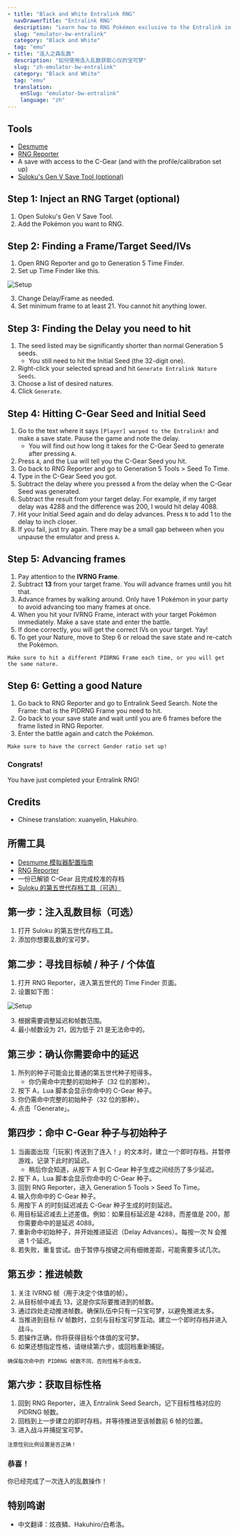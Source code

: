 ```yaml
---
- title: "Black and White Entralink RNG"
  navDrawerTitle: "Entralink RNG"
  description: "Learn how to RNG Pokémon exclusive to the Entralink in Black and White, including event-only encounters like Arceus."
  slug: "emulator-bw-entralink"
  category: "Black and White"
  tag: "emu"
- title: "连入之森乱数"
  description: "如何使用连入乱数获取心仪的宝可梦"
  slug: "zh-emulator-bw-entralink"
  category: "Black and White"
  tag: "emu"
  translation:
    enSlug: "emulator-bw-entralink"
    language: "zh"
---
```


<ShowIf slug="/emulator-bw-entralink">

## Tools

- [Desmume](/desmume-setup)
- [RNG Reporter](https://github.com/Admiral-Fish/RNGReporter/releases)
- A save with access to the C-Gear (and with the profile/calibration set up)
- [Suloku's Gen V Save Tool (optional)](https://projectpokemon.org/home/forums/topic/37801-gen-5-generation-5-save-tool-entralink-medals-join-avenue-and-others-not-in-pokegen/)

## Step 1: Inject an RNG Target (optional)

1. Open Suloku's Gen V Save Tool.
2. Add the Pokémon you want to RNG.

## Step 2: Finding a Frame/Target Seed/IVs

1. Open RNG Reporter and go to Generation 5 Time Finder.
2. Set up Time Finder like this.

![Setup](/images/Black-and-White/Entralink/Setup.png)

3. Change Delay/Frame as needed.
4. Set minimum frame to at least 21. You cannot hit anything lower.

## Step 3: Finding the Delay you need to hit

1. The seed listed may be significantly shorter than normal Generation 5 seeds.
   - You still need to hit the Initial Seed (the 32-digit one).
2. Right-click your selected spread and hit `Generate Entralink Nature Seeds`.
3. Choose a list of desired natures.
4. Click `Generate`.

## Step 4: Hitting C-Gear Seed and Initial Seed

1. Go to the text where it says `[Player] warped to the Entralink!` and make a save state. Pause the game and note the delay.
   - You will find out how long it takes for the C-Gear Seed to generate after pressing `A`.
2. Press `A`, and the Lua will tell you the C-Gear Seed you hit.
3. Go back to RNG Reporter and go to Generation 5 Tools > Seed To Time.
4. Type in the C-Gear Seed you got.
5. Subtract the delay where you pressed `A` from the delay when the C-Gear Seed was generated.
6. Subtract the result from your target delay. For example, if my target delay was 4288 and the difference was 200, I would hit delay 4088.
7. Hit your Initial Seed again and do delay advances. Press `N` to add 1 to the delay to inch closer.
8. If you fail, just try again. There may be a small gap between when you unpause the emulator and press `A`.

## Step 5: Advancing frames

1. Pay attention to the **IVRNG Frame**.
2. Subtract **13** from your target frame. You will advance frames until you hit that.
3. Advance frames by walking around. Only have 1 Pokémon in your party to avoid advancing too many frames at once.
4. When you hit your IVRNG Frame, interact with your target Pokémon immediately. Make a save state and enter the battle.
5. If done correctly, you will get the correct IVs on your target. Yay!
6. To get your Nature, move to Step 6 or reload the save state and re-catch the Pokémon.

```
Make sure to hit a different PIDRNG Frame each time, or you will get the same nature.
```

## Step 6: Getting a good Nature

1. Go back to RNG Reporter and go to Entralink Seed Search. Note the Frame: that is the PIDRNG Frame you need to hit.
2. Go back to your save state and wait until you are 6 frames before the frame listed in RNG Reporter.
3. Enter the battle again and catch the Pokémon.

```
Make sure to have the correct Gender ratio set up!
```

### Congrats!

You have just completed your Entralink RNG!

## Credits

- Chinese translation: xuanyelin, Hakuhiro.

</ShowIf>

<ShowIf slug="/zh-emulator-bw-entralink">

## 所需工具

- [Desmume 模拟器配置指南](https://www.pokemonrng.com/desmume-setup)
- [RNG Reporter](https://github.com/Bambo-Rambo/RNGReporter)
- 一份已解锁 C-Gear 且完成校准的存档
- [Suloku 的第五世代存档工具（可选）](https://projectpokemon.org/home/forums/topic/37801-gen-5-generation-5-save-tool-entralink-medals-join-avenue-and-others-not-in-pokegen/)

## 第一步：注入乱数目标（可选）

1. 打开 Suloku 的第五世代存档工具。
2. 添加你想要乱数的宝可梦。

## 第二步：寻找目标帧 / 种子 / 个体值

1. 打开 RNG Reporter，进入第五世代的 Time Finder 页面。
2. 设置如下图：

![Setup](/images/Black-and-White/Entralink/Setup.png)

3. 根据需要调整延迟和帧数范围。
4. 最小帧数设为 21，因为低于 21 是无法命中的。

## 第三步：确认你需要命中的延迟

1. 所列的种子可能会比普通的第五世代种子短得多。
   - 你仍需命中完整的初始种子（32 位的那种）。
2. 按下 A，Lua 脚本会显示你命中的 C-Gear 种子。
3. 你仍需命中完整的初始种子（32 位的那种）。
4. 点击「Generate」。

## 第四步：命中 C-Gear 种子与初始种子

1. 当画面出现「[玩家] 传送到了连入！」的文本时，建立一个即时存档，并暂停游戏，记录下此时的延迟。
   - 稍后你会知道，从按下 A 到 C-Gear 种子生成之间经历了多少延迟。
2. 按下 A，Lua 脚本会显示你命中的 C-Gear 种子。
3. 回到 RNG Reporter，进入 Generation 5 Tools > Seed To Time。
4. 输入你命中的 C-Gear 种子。
5. 用按下 A 的时刻延迟减去 C-Gear 种子生成的时刻延迟。
6. 用目标延迟减去上述差值。例如：如果目标延迟是 4288，而差值是 200，那你需要命中的是延迟 4088。
7. 重新命中初始种子，并开始推进延迟（Delay Advances）。每按一次 N 会推进 1 个延迟。
8. 若失败，重复尝试。由于暂停与按键之间有细微差距，可能需要多试几次。

## 第五步：推进帧数

1. 关注 IVRNG 帧（用于决定个体值的帧）。
2. 从目标帧中减去 13，这是你实际要推进到的帧数。
3. 通过四处走动推进帧数。确保队伍中只有一只宝可梦，以避免推进太多。
4. 当推进到目标 IV 帧数时，立刻与目标宝可梦互动。建立一个即时存档并进入战斗。
5. 若操作正确，你将获得目标个体值的宝可梦。
6. 如果还想指定性格，请继续第六步，或回档重新捕捉。

```
确保每次命中的 PIDRNG 帧数不同，否则性格不会改变。
```

## 第六步：获取目标性格

1. 回到 RNG Reporter，进入 Entralink Seed Search，记下目标性格对应的 PIDRNG 帧数。
2. 回档到上一步建立的即时存档，并等待推进至该帧数前 6 帧的位置。
3. 进入战斗并捕捉宝可梦。

```
注意性别比例设置是否正确！
```

### 恭喜！

你已经完成了一次连入的乱数操作！

## 特别鸣谢

- 中文翻译：炫夜鳞、Hakuhiro/白希洛。

</ShowIf>
